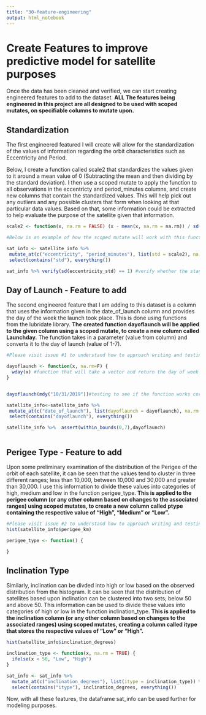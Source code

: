 ```yaml
---
title: "30-feature-engineering"
output: html_notebook
---
```


# Create Features to improve predictive model for satellite purposes

Once the data has been cleaned and verified, we can start creating engineered features to add to the dataset. **ALL The features being engineered in this project are all designed to be used with scoped mutates, on specifiable columns to mutate upon.** 

## Standardization

The first engineered featured I will create will allow for the standardization of the values of information regarding the orbit characteristics such as Eccentricity and Period. 

Below, I create a function called scale2 that standardizes the values given to it around a mean value of 0 (Subtracting the mean and then dividing by the standard deviation). I then use a scoped mutate to apply the function to all observations in the eccentricty and period_minutes columns, and create new columns that contain the standardized values. This will help pick out any outliers and any possible clusters that form when looking at that particular data values. Based on that, some information could be extracted to help evaluate the purpose of the satellite given that information.

```r
scale2 <- function(x, na.rm = FALSE) (x - mean(x, na.rm = na.rm)) / sd(x, na.rm = na.rm)

#Below is an example of how the scoped mutate will work with this function. Mutate at a specific column and pass through the function. Follow similar structure to add the remaining features to the dataframe. 

sat_info <- satellite_info %>%
 mutate_at(c("eccentricity", "period_minutes"), list(std = scale2), na.rm = TRUE) %>%
 select(contains("std"), everything())

sat_info %>% verify(sd(eccentricity_std) == 1) #verify whether the standard deviation of the now standardized data is 1. 

```

## Day of Launch - Feature to add

The second engineered feature that I am adding to this dataset is a column that uses the information given in the date_of_launch column and provides the day of the week the launch took place. This is done using functions from the lubridate library. **The created function dayoflaunch will be applied to the given column using a scoped mutate, to create a new column called Launchday.** The function takes in a parameter (value from column) and converts it to the day of launch (value of 1-7).

```r
#Please visit issue #1 to understand how to approach writing and testing this feature. The code chunk will not work until function has been created. 

dayoflaunch <- function(x, na.rm=F) {
  wday(x) #function that will take a vector and return the day of week as an int
}


dayoflaunch(mdy("10/31/2019"))#testing to see if the function works correctly by giving it today's day

satellite_info<-satellite_info %>%
 mutate_at(c("date_of_launch"), list(dayoflaunch = dayoflaunch), na.rm = TRUE) %>%
 select(contains("dayoflaunch"), everything())

satellite_info %>%  assert(within_bounds(0,7),dayoflaunch)



```

## Perigee Type - Feature to add

Upon some preliminary examination of the distribution of the Perigee of the orbit of each satellite, it can be seen that the values tend to cluster in three different ranges; less than 10,000, between 10,000 and 30,000 and greater than 30,000. I use this information to divide these values into categories of high, medium and low in the function perigee_type. **This is applied to the perigee column (or any other column based on changes to the associated ranges) using scoped mutates, to create a new column called ptype containing the respective value of "High", "Medium" or "Low".** 

```r
#Please visit issue #2 to understand how to approach writing and testing this feature. The code chunk will not work until function has been created. 
hist(satellite_info$perigee_km)

perigee_type <- function() {

}
```

## Inclination Type

Similarly, inclination can be divded into high or low based on the observed distribution from the histogram. It can be seen that the distribution of satellites based upon inclination can be clustered into two sets; below 50 and above 50. This information can be used to divide these values into categories of high or low in the function inclination_type. **This is applied to the inclination column (or any other column based on changes to the associated ranges) using scoped mutates, creating a column called itype that stores the respective values of "Low" or "High".**

```r

hist(satellite_info$inclination_degrees)

inclination_type <- function(x, na.rm = TRUE) {
  ifelse(x < 50, "Low", "High")
}

sat_info <- sat_info %>% 
  mutate_at(c("inclination_degrees"), list(itype = inclination_type)) %>% 
  select(contains("itype"), inclination_degrees, everything())
```

Now, with all these features, the dataframe sat_info can be used further for modeling purposes. 

